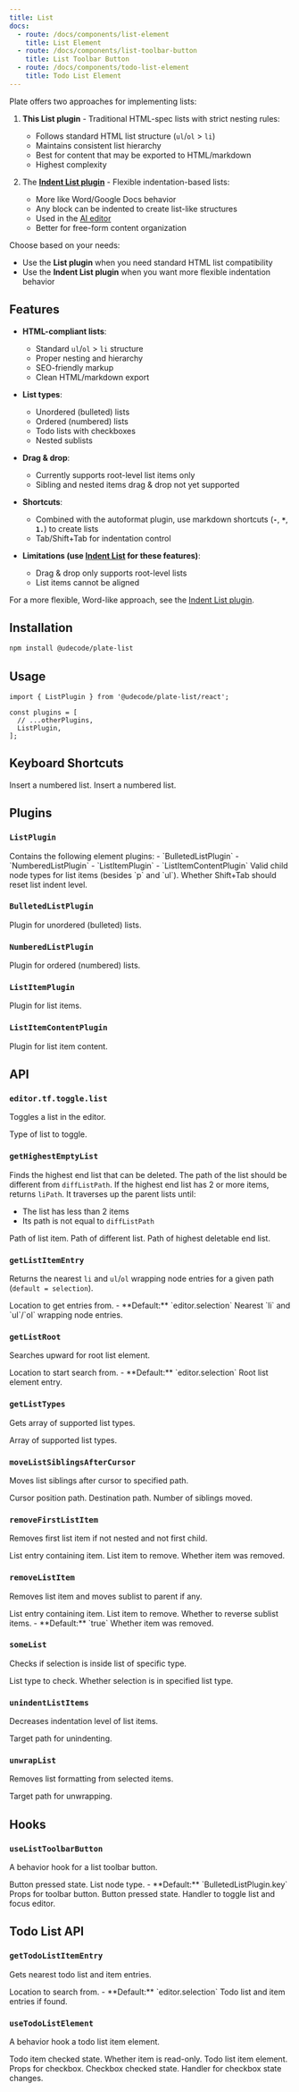 ```yaml
---
title: List
docs:
  - route: /docs/components/list-element
    title: List Element
  - route: /docs/components/list-toolbar-button
    title: List Toolbar Button
  - route: /docs/components/todo-list-element
    title: Todo List Element
---
```


<ComponentPreview name="list-demo" />

<Callout type="info" title="Choose Your List Plugin">
  Plate offers two approaches for implementing lists:

  1. **This List plugin** - Traditional HTML-spec lists with strict nesting rules:
     - Follows standard HTML list structure (`ul`/`ol` > `li`)
     - Maintains consistent list hierarchy
     - Best for content that may be exported to HTML/markdown
     - Highest complexity

  2. The [**Indent List plugin**](/docs/indent-list) - Flexible indentation-based lists:
     - More like Word/Google Docs behavior
     - Any block can be indented to create list-like structures
     - Used in the [AI editor](/editors#editor-ai)
     - Better for free-form content organization

  Choose based on your needs:
  - Use the **List plugin** when you need standard HTML list compatibility
  - Use the **Indent List plugin** when you want more flexible indentation behavior

</Callout>

<PackageInfo>


## Features

- **HTML-compliant lists**:
  - Standard `ul`/`ol` > `li` structure
  - Proper nesting and hierarchy
  - SEO-friendly markup
  - Clean HTML/markdown export

- **List types**:
  - Unordered (bulleted) lists
  - Ordered (numbered) lists
  - Todo lists with checkboxes
  - Nested sublists

- **Drag & drop**:
  - Currently supports root-level list items only
  - Sibling and nested items drag & drop not yet supported

- **Shortcuts**:
  - Combined with the autoformat plugin, use markdown shortcuts (**`-`**, **`*`**, **`1.`**) to create lists
  - Tab/Shift+Tab for indentation control

- **Limitations (use [Indent List](/docs/indent-list) for these features)**:
  - Drag & drop only supports root-level lists
  - List items cannot be aligned

For a more flexible, Word-like approach, see the [Indent List plugin](/docs/indent-list).

</PackageInfo>

## Installation

```bash
npm install @udecode/plate-list
```

## Usage

```tsx
import { ListPlugin } from '@udecode/plate-list/react';

const plugins = [
  // ...otherPlugins,
  ListPlugin,
];
```

## Keyboard Shortcuts

<KeyTable>
  <KeyTableItem hotkey="Cmd + Opt + 4">Insert a numbered list.</KeyTableItem>
  <KeyTableItem hotkey="Cmd + Shift + 4">Insert a numbered list.</KeyTableItem>
</KeyTable>

## Plugins

### `ListPlugin`

<API name="ListPlugin">
Contains the following element plugins:
- `BulletedListPlugin`
- `NumberedListPlugin`
- `ListItemPlugin`
- `ListItemContentPlugin`

<APIOptions type="object">
  <APIItem name="validLiChildrenTypes" type="string[]" optional>
    Valid child node types for list items (besides `p` and `ul`).
  </APIItem>
  <APIItem name="enableResetOnShiftTab" type="boolean" optional>
    Whether Shift+Tab should reset list indent level.
  </APIItem>
</APIOptions>
</API>

### `BulletedListPlugin`

Plugin for unordered (bulleted) lists.

### `NumberedListPlugin`

Plugin for ordered (numbered) lists.

### `ListItemPlugin`

Plugin for list items.

### `ListItemContentPlugin`

Plugin for list item content.

## API

### `editor.tf.toggle.list`

Toggles a list in the editor.

<API name="toggle.list">
<APIOptions type="object">
  <APIItem name="type" type="string">
    Type of list to toggle.
  </APIItem>
</APIOptions>
</API>

### `getHighestEmptyList`

Finds the highest end list that can be deleted. The path of the list should be different from `diffListPath`. If the highest end list has 2 or more items, returns `liPath`. It traverses up the parent lists until:
- The list has less than 2 items
- Its path is not equal to `diffListPath`

<API name="getHighestEmptyList">
<APIOptions type="object">
  <APIItem name="liPath" type="Path">
    Path of list item.
  </APIItem>
  <APIItem name="diffListPath" type="Path" optional>
    Path of different list.
  </APIItem>
</APIOptions>

<APIReturns type="Path | undefined">
  Path of highest deletable end list.
</APIReturns>
</API>

### `getListItemEntry`

Returns the nearest `li` and `ul`/`ol` wrapping node entries for a given path (`default = selection`).

<API name="getListItemEntry">
<APIOptions type="object">
  <APIItem name="at" type="Location | null" optional>
    Location to get entries from.
    - **Default:** `editor.selection`
  </APIItem>
</APIOptions>

<APIReturns type="ElementEntry | undefined">
  Nearest `li` and `ul`/`ol` wrapping node entries.
</APIReturns>
</API>

### `getListRoot`

Searches upward for root list element.

<API name="getListRoot">
<APIParameters>
  <APIItem name="at" type="Path | TRange | Point | null" optional>
    Location to start search from.
    - **Default:** `editor.selection`
  </APIItem>
</APIParameters>

<APIReturns type="ElementEntry | undefined">
  Root list element entry.
</APIReturns>
</API>

### `getListTypes`

Gets array of supported list types.

<API name="getListTypes">
<APIReturns type="string[]">
  Array of supported list types.
</APIReturns>
</API>

### `moveListSiblingsAfterCursor`

Moves list siblings after cursor to specified path.

<API name="moveListSiblingsAfterCursor">
<APIOptions type="options">
  <APIItem name="at" type="Path">
    Cursor position path.
  </APIItem>
  <APIItem name="to" type="Path">
    Destination path.
  </APIItem>
</APIOptions>

<APIReturns type="number">
  Number of siblings moved.
</APIReturns>
</API>

### `removeFirstListItem`

Removes first list item if not nested and not first child.

<API name="removeFirstListItem">
<APIOptions type="options">
  <APIItem name="list" type="ElementEntry">
    List entry containing item.
  </APIItem>
  <APIItem name="listItem" type="ElementEntry">
    List item to remove.
  </APIItem>
</APIOptions>

<APIReturns type="boolean">
  Whether item was removed.
</APIReturns>
</API>

### `removeListItem`

Removes list item and moves sublist to parent if any.

<API name="removeListItem">
<APIOptions type="RemoveListItemOptions">
  <APIItem name="list" type="ElementEntry">
    List entry containing item.
  </APIItem>
  <APIItem name="listItem" type="ElementEntry">
    List item to remove.
  </APIItem>
  <APIItem name="reverse" type="boolean" optional>
    Whether to reverse sublist items.
    - **Default:** `true`
  </APIItem>
</APIOptions>

<APIReturns type="boolean">
  Whether item was removed.
</APIReturns>
</API>

### `someList`

Checks if selection is inside list of specific type.

<API name="someList">
<APIParameters>
  <APIItem name="type" type="string">
    List type to check.
  </APIItem>
</APIParameters>

<APIReturns type="boolean">
  Whether selection is in specified list type.
</APIReturns>
</API>

### `unindentListItems`

Decreases indentation level of list items.

<API name="unindentListItems">
<APIOptions type="UnindentListItemsOptions">
    Target path for unindenting.
</APIOptions>
</API>

### `unwrapList`

Removes list formatting from selected items.

<API name="unwrapList">
<APIOptions type="options">
  <APIItem name="at" type="Path" optional>
    Target path for unwrapping.
  </APIItem>
</APIOptions>
</API>

## Hooks

### `useListToolbarButton`

A behavior hook for a list toolbar button.

<API name="useListToolbarButton">
<APIState>
  <APIItem name="pressed" type="boolean">
    Button pressed state.
  </APIItem>
  <APIItem name="nodeType" type="string">
    List node type.
    - **Default:** `BulletedListPlugin.key`
  </APIItem>
</APIState>

<APIReturns type="object">
  <APIItem name="props" type="object">
    Props for toolbar button.
  </APIItem>
  <APISubList>
    <APISubListItem parent="props" name="pressed" type="boolean">
      Button pressed state.
    </APISubListItem>
    <APISubListItem parent="props" name="onClick" type="function">
      Handler to toggle list and focus editor.
    </APISubListItem>
  </APISubList>
</APIReturns>
</API>

## Todo List API

### `getTodoListItemEntry`

Gets nearest todo list and item entries.

<API name="getTodoListItemEntry">
<APIOptions type="options">
  <APIItem name="at" type="Location | null" optional>
    Location to search from.
    - **Default:** `editor.selection`
  </APIItem>
</APIOptions>

<APIReturns type="{ list: ElementEntry, listItem: ElementEntry } | undefined">
  Todo list and item entries if found.
</APIReturns>
</API>

### `useTodoListElement`

A behavior hook a todo list item element.

<API name="useTodoListElement">
<APIState>
  <APIItem name="checked" type="boolean">
    Todo item checked state.
  </APIItem>
  <APIItem name="readOnly" type="boolean">
    Whether item is read-only.
  </APIItem>
  <APIItem name="element" type="TElement">
    Todo list item element.
  </APIItem>
</APIState>

<APIReturns type="object">
  <APIItem name="checkboxProps" type="object">
    Props for checkbox.
  </APIItem>
  <APISubList>
    <APISubListItem parent="checkboxProps" name="checked" type="boolean">
      Checkbox checked state.
    </APISubListItem>
    <APISubListItem parent="checkboxProps" name="onCheckedChange" type="function">
      Handler for checkbox state changes.
    </APISubListItem>
  </APISubList>
</APIReturns>
</API>
